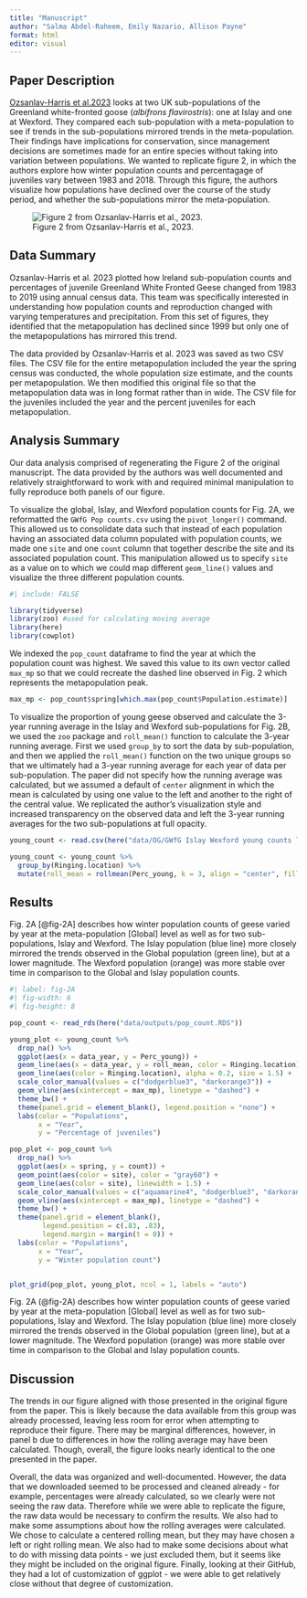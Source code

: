 ```yaml
---
title: "Manuscript"
author: "Salma Abdel-Raheem, Emily Nazario, Allison Payne"
format: html
editor: visual
---
```


## Paper Description

[Ozsanlav-Harris et al.2023](https://onlinelibrary.wiley.com/doi/pdf/10.1002/ece3.10281) looks at two UK sub-populations of the Greenland white-fronted goose (*albifrons flavirostris*): one at Islay and one at Wexford. They compared each sub-population with a meta-population to see if trends in the sub-populations mirrored trends in the meta-population. Their findings have implications for conservation, since management decisions are sometimes made for an entire species without taking into variation between populations. We wanted to replicate figure 2, in which the authors explore how winter population counts and percentagage of juveniles vary between 1983 and 2018. Through this figure, the authors visualize how populations have declined over the course of the study period, and whether the sub-populations mirror the meta-population.

![Figure 2 from Ozsanlav-Harris et al., 2023.](img/og_fig.png){fig-align="center"}

## Data Summary

Ozsanlav-Harris et al. 2023 plotted how Ireland sub-population counts and percentages of juvenile Greenland White Fronted Geese changed from 1983 to 2019 using annual census data. This team was specifically interested in understanding how population counts and reproduction changed with varying temperatures and precipitation. From this set of figures, they identified that the metapopulation has declined since 1999 but only one of the metapopulations has mirrored this trend.

The data provided by Ozsanlav-Harris et al. 2023 was saved as two CSV files. The CSV file for the entire metapopulation included the year the spring census was conducted, the whole population size estimate, and the counts per metapopulation. We then modified this original file so that the metapopulation data was in long format rather than in wide. The CSV file for the juveniles included the year and the percent juveniles for each metapopulation.

## Analysis Summary

Our data analysis comprised of regenerating the Figure 2 of the original manuscript. The data provided by the authors was well documented and relatively straightforward to work with and required minimal manipulation to fully reproduce both panels of our figure.

To visualize the global, Islay, and Wexford population counts for Fig. 2A, we reformatted the `GWfG Pop counts.csv` using the `pivot_longer()` command. This allowed us to consolidate data such that instead of each population having an associated data column populated with population counts, we made one `site` and one `count` column that together describe the site and its associated population count. This manipulation allowed us to specify `site` as a value on to which we could map different `geom_line()` values and visualize the three different population counts.

```r
#| include: FALSE

library(tidyverse) 
library(zoo) #used for calculating moving average 
library(here)
library(cowplot)

```

We indexed the `pop_count` dataframe to find the year at which the population count was highest. We saved this value to its own vector called `max_mp` so that we could recreate the dashed line observed in Fig. 2 which represents the metapopulation peak.

```r
max_mp <- pop_count$spring[which.max(pop_count$Population.estimate)]
```

To visualize the proportion of young geese observed and calculate the 3-year running average in the Islay and Wexford sub-populations for Fig. 2B, we used the `zoo` package and `roll_mean()` function to calculate the 3-year running average. First we used `group_by` to sort the data by sub-population, and then we applied the `roll_mean()` function on the two unique groups so that we ultimately had a 3-year running average for each year of data per sub-population. The paper did not specify how the running average was calculated, but we assumed a default of `center` alignment in which the mean is calculated by using one value to the left and another to the right of the central value. We replicated the author's visualization style and increased transparency on the observed data and left the 3-year running averages for the two sub-populations at full opacity.

```r
young_count <- read.csv(here("data/OG/GWfG Islay Wexford young counts long format.csv"))

young_count <- young_count %>%
  group_by(Ringing.location) %>%
  mutate(roll_mean = rollmean(Perc_young, k = 3, align = "center", fill = NA))
```

## Results

Fig. 2A [@fig-2A] describes how winter population counts of geese varied by year at the meta-population \[Global\] level as well as for two sub-populations, Islay and Wexford. The Islay population (blue line) more closely mirrored the trends observed in the Global population (green line), but at a lower magnitude. The Wexford population (orange) was more stable over time in comparison to the Global and Islay population counts.

```r
#| label: fig-2A  
#| fig-width: 6
#| fig-height: 8

pop_count <- read_rds(here("data/outputs/pop_count.RDS"))

young_plot <- young_count %>% 
  drop_na() %>% 
  ggplot(aes(x = data_year, y = Perc_young)) + 
  geom_line(aes(x = data_year, y = roll_mean, color = Ringing.location), linewidth = 2) + 
  geom_line(aes(color = Ringing.location), alpha = 0.2, size = 1.5) + 
  scale_color_manual(values = c("dodgerblue3", "darkorange3")) + 
  geom_vline(aes(xintercept = max_mp), linetype = "dashed") + 
  theme_bw() + 
  theme(panel.grid = element_blank(), legend.position = "none") + 
  labs(color = "Populations", 
       x = "Year", 
       y = "Percentage of juveniles")

pop_plot <- pop_count %>% 
  drop_na() %>% 
  ggplot(aes(x = spring, y = count)) + 
  geom_point(aes(color = site), color = "gray60") + 
  geom_line(aes(color = site), linewidth = 1.5) + 
  scale_color_manual(values = c("aquamarine4", "dodgerblue3", "darkorange3")) + 
  geom_vline(aes(xintercept = max_mp), linetype = "dashed") + 
  theme_bw() + 
  theme(panel.grid = element_blank(), 
        legend.position = c(.83, .83), 
        legend.margin = margin(t = 0)) + 
  labs(color = "Populations", 
       x = "Year", 
       y = "Winter population count")


plot_grid(pop_plot, young_plot, ncol = 1, labels = "auto")

```

Fig. 2A (\@fig-2A) describes how winter population counts of geese varied by year at the meta-population \[Global\] level as well as for two sub-populations, Islay and Wexford. The Islay population (blue line) more closely mirrored the trends observed in the Global population (green line), but at a lower magnitude. The Wexford population (orange) was more stable over time in comparison to the Global and Islay population counts.

## Discussion

The trends in our figure aligned with those presented in the original figure from the paper. This is likely because the data available from this group was already processed, leaving less room for error when attempting to reproduce their figure. There may be marginal differences, however, in panel b due to differences in how the rolling average may have been calculated. Though, overall, the figure looks nearly identical to the one presented in the paper.

Overall, the data was organized and well-documented. However, the data that we downloaded seemed to be processed and cleaned already - for example, percentages were already calculated, so we clearly were not seeing the raw data. Therefore while we were able to replicate the figure, the raw data would be necessary to confirm the results. We also had to make some assumptions about how the rolling averages were calculated. We chose to calculate a centered rolling mean, but they may have chosen a left or right rolling mean. We also had to make some decisions about what to do with missing data points - we just excluded them, but it seems like they might be included on the original figure. Finally, looking at their GitHub, they had a lot of customization of ggplot - we were able to get relatively close without that degree of customization.
